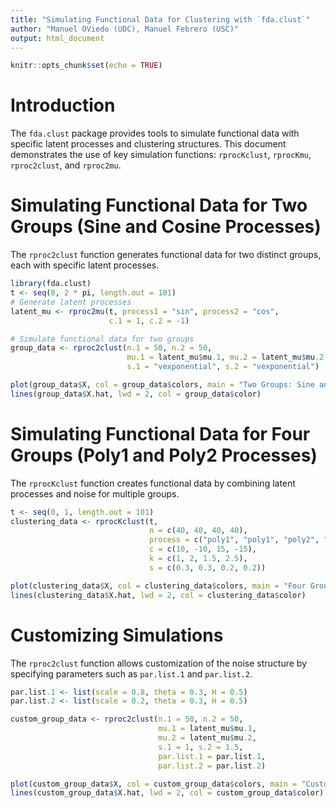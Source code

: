 ```yaml
---
title: "Simulating Functional Data for Clustering with `fda.clust`"
author: "Manuel OViedo (UDC), Manuel Febrero (USC)"
output: html_document
---
```

  
```r
knitr::opts_chunk$set(echo = TRUE)
```

# Introduction

The `fda.clust` package provides tools to simulate functional data with specific 
latent processes and clustering structures. This document demonstrates the use 
of key simulation functions: `rprocKclust`, `rprocKmu`, `rproc2clust`, and `rproc2mu`.

# Simulating Functional Data for Two Groups (Sine and Cosine Processes)

The `rproc2clust` function generates functional data for two distinct groups, each with specific latent processes.

```r
library(fda.clust)
t <- seq(0, 2 * pi, length.out = 101)
# Generate latent processes
latent_mu <- rproc2mu(t, process1 = "sin", process2 = "cos", 
                      c.1 = 1, c.2 = -1)

# Simulate functional data for two groups
group_data <- rproc2clust(n.1 = 50, n.2 = 50, 
                          mu.1 = latent_mu$mu.1, mu.2 = latent_mu$mu.2, 
                          s.1 = "vexponential", s.2 = "vexponential")

plot(group_data$X, col = group_data$colors, main = "Two Groups: Sine and Cosine")
lines(group_data$X.hat, lwd = 2, col = group_data$color)
```

# Simulating Functional Data for Four Groups (Poly1 and Poly2 Processes)

The `rprocKclust` function creates functional data by combining latent processes and noise for multiple groups.

```r
t <- seq(0, 1, length.out = 101)
clustering_data <- rprocKclust(t, 
                               n = c(40, 40, 40, 40), 
                               process = c("poly1", "poly1", "poly2", "poly2"), 
                               c = c(10, -10, 15, -15), 
                               k = c(1, 2, 1.5, 2.5), 
                               s = c(0.3, 0.3, 0.2, 0.2))

plot(clustering_data$X, col = clustering_data$colors, main = "Four Groups: Poly1 and Poly2")
lines(clustering_data$X.hat, lwd = 2, col = clustering_data$color)
```

# Customizing Simulations

The `rproc2clust` function allows customization of the noise structure by 
specifying parameters such as `par.list.1` and `par.list.2`.

```r
par.list.1 <- list(scale = 0.8, theta = 0.3, H = 0.5)
par.list.2 <- list(scale = 0.2, theta = 0.3, H = 0.5)

custom_group_data <- rproc2clust(n.1 = 50, n.2 = 50, 
                                 mu.1 = latent_mu$mu.1, 
                                 mu.2 = latent_mu$mu.2, 
                                 s.1 = 1, s.2 = 1.5, 
                                 par.list.1 = par.list.1, 
                                 par.list.2 = par.list.2)

plot(custom_group_data$X, col = custom_group_data$colors, main = "Custom Noise Structure")
lines(custom_group_data$X.hat, lwd = 2, col = custom_group_data$color)
```

<!--
# Conclusion

The `fda.clust` package provides versatile tools for simulating functional data, enabling researchers to explore various clustering scenarios and noise structures. By leveraging the flexibility of these simulation functions, users can create data tailored to their specific analytical needs.
-->
